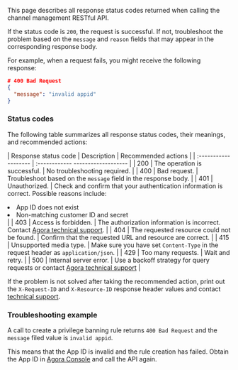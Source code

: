 This page describes all response status codes returned when calling the channel management RESTful API.

If the status code is `200`, the request is successful. If not, troubleshoot the problem based on the `message` and `reason` fields that may appear in the corresponding response body.

For example, when a request fails, you might receive the following response:

```json
# 400 Bad Request
{
  "message": "invalid appid"
}
```

### Status codes

The following table summarizes all response status codes, their meanings, and recommended actions:

| Response status code | Description | Recommended actions |
| :------------------- | :------------ ------------------- |
| 200        | The operation is successful.   | No troubleshooting required. |
| 400        | Bad request.         | Troubleshoot based on the `message` field in the response body. |
| 401        | Unauthorized.        | Check and confirm that your authentication information is correct. Possible reasons include: <li>App ID does not exist</li><li> Non-matching customer ID and secret</li>|
| 403        | Access is forbidden. | The authorization information is incorrect. Contact [Agora technical support](mailto:support@agora.io). |
| 404        | The requested resource could not be found. | Confirm that the requested URL and resource are correct. |
| 415        | Unsupported media type.  | Make sure you have set `Content-Type` in the request header as `application/json`. |
| 429        | Too many requests.   | Wait and retry. |
| 500        | Internal server error.    | Use a backoff strategy for query requests or contact [Agora technical support](mailto:support@agora.io) |

<Admonition type="info" title="Note">If the problem is not solved after taking the recommended action, print out the `X-Request-ID` and `X-Resource-ID` response header values and contact [technical support](mailto:support@agora.io).</Admonition>

### Troubleshooting example

A call to create a privilege banning rule returns `400 Bad Request` and the `message` filed value is `invalid appid`. 

This means that the App ID is invalid and the rule creation has failed. Obtain the App ID in [Agora Console](https://console.agora.io/v2) and call the API again.
